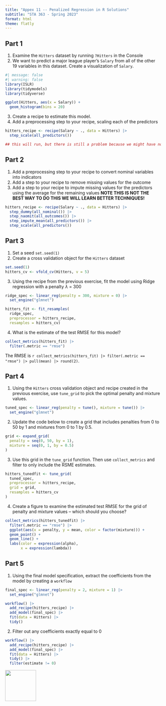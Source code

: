 ```yaml
---
title: "Appex 11 -- Penalized Regression in R Solutions"
subtitle: "STA 363 - Spring 2023"
format: html
theme: flatly
---
```


## Part 1

1. Examine the `Hitters` dataset by running `?Hitters` in the Console
2. We want to predict a major league player's `Salary` from all of the other 19 variables in this dataset. Create a visualization of `Salary`.

```r
#| message: false
#| warning: false
library(ISLR)
library(tidymodels)
library(tidyverse)

ggplot(Hitters, aes(x = Salary)) +
  geom_histogram(bins = 20)
```

3. Create a recipe to estimate this model.
4. Add a preprocessing step to your recipe, scaling each of the predictors


```r
hitters_recipe <- recipe(Salary ~ ., data = Hitters) |>
  step_scale(all_predictors()) 

## this will run, but there is still a problem because we might have nominal variables, we will fix this in part 2
```



## Part 2

1. Add a preprocessing step to your recipe to convert nominal variables into indicators
2. Add a step to your recipe to remove missing values for the outcome
3. Add a step to your recipe to impute missing values for the predictors using the average for the remaining values **NOTE THIS IS NOT THE BEST WAY TO DO THIS WE WILL LEARN BETTER TECHNIQUES!**

```r
hitters_recipe <- recipe(Salary ~ ., data = Hitters) |>
  step_dummy(all_nominal()) |>
  step_naomit(all_outcomes()) |>
  step_impute_mean(all_predictors()) |>
  step_scale(all_predictors()) 
```


## Part 3

1. Set a seed `set.seed(1)`
2. Create a cross validation object for the `Hitters` dataset

```r
set.seed(1)
hitters_cv <- vfold_cv(Hitters, v = 5)
```

3. Using the recipe from the previous exercise, fit the model using Ridge regression with a penalty $\lambda$ = 300

```r
ridge_spec <- linear_reg(penalty = 300, mixture = 0) |>
  set_engine("glmnet")

hitters_fit <- fit_resamples(
  ridge_spec,
  preprocessor = hitters_recipe,
  resamples = hitters_cv)
```

4. What is the estimate of the test RMSE for this model?

```r
collect_metrics(hitters_fit) |>
  filter(.metric == "rmse")
```
The RMSE is `r collect_metrics(hitters_fit) |> filter(.metric == "rmse") |> pull(mean) |> round(2)`.

## Part 4

1. Using the `Hitters` cross validation object and recipe created in the previous exercise, use `tune_grid` to pick the optimal penalty and mixture values.

```r
tuned_spec <- linear_reg(penalty = tune(), mixture = tune()) |>
  set_engine("glmnet")
```

2. Update the code below to create a grid that includes penalties from 0 to 50 by 1 and mixtures from 0 to 1 by 0.5.

```r
grid <- expand_grid(
  penalty = seq(0, 50, by = 1),
  mixture = seq(0, 1, by = 0.5)
)
```

3. Use this grid in the `tune_grid` function. Then use `collect_metrics` and filter to only include the RSME estimates.

```r
hitters_tunedfit <- tune_grid(
  tuned_spec,
  preprocessor = hitters_recipe,
  grid = grid,
  resamples = hitters_cv
)
```

4. Create a figure to examine the estimated test RMSE for the grid of penalty and mixture values -- which should you choose?

```r
collect_metrics(hitters_tunedfit) |>
  filter(.metric == "rmse") |>
  ggplot(aes(x = penalty, y = mean, color = factor(mixture))) +
  geom_point() +
  geom_line() + 
  labs(color = expression(alpha),
       x = expression(lambda))
```


## Part 5

1. Using the final model specification, extract the coefficients from the model by creating a `workflow`

```r
final_spec <- linear_reg(penalty = 2, mixture = 1) |>
  set_engine("glmnet")

workflow() |>
  add_recipe(hitters_recipe) |>
  add_model(final_spec) |>
  fit(data = Hitters) |>
  tidy()
```

2. Filter out any coefficients exactly equal to 0

```r
workflow() |>
  add_recipe(hitters_recipe) |>
  add_model(final_spec) |>
  fit(data = Hitters) |>
  tidy() |>
  filter(estimate != 0)
```

[![](img/favicon.png){width="100" fig-align="right"}](https://bit.ly/sta-363-s23)
